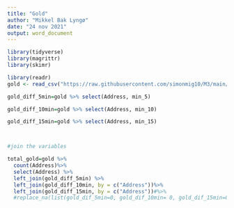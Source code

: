 ```yaml
---
title: "Gold"
author: "Mikkel Bak Lyngø"
date: "24 nov 2021"
output: word_document
---
```


```r
library(tidyverse)
library(magrittr)
library(skimr)
```

```r
library(readr)
gold <- read_csv("https://raw.githubusercontent.com/simonmig10/M3/main/gold.csv")
```

```r
gold_diff_5min=gold %>% select(Address, min_5) 

gold_diff_10min=gold %>% select(Address, min_10)

gold_diff_15min=gold %>% select(Address, min_15)



#join the variables 

total_gold=gold %>% 
  count(Address)%>%
  select(Address) %>% 
  left_join(gold_diff_5min) %>%
  left_join(gold_diff_10min, by = c("Address"))%>%
  left_join(gold_diff_15min, by = c("Address"))#%>%
  #replace_na(list(gold_dif_5min=0, gold_dif_10min= 0, gold_dif_15min=0))




```





